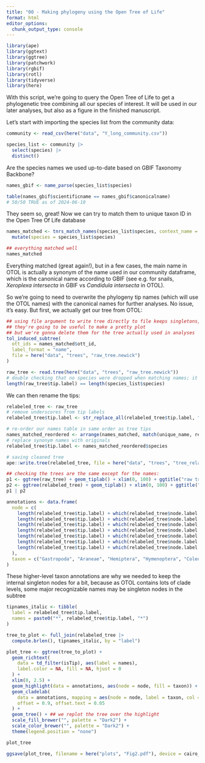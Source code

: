 ---
title: "00 - Making phylogeny using the Open Tree of Life"
format: html
editor_options: 
  chunk_output_type: console
---

```{r load-packages}
library(ape)
library(ggtext)
library(ggtree)
library(patchwork)
library(rgbif)
library(rotl)
library(tidyverse)
library(here)
```

With this script, we're going to query the Open Tree of Life to get a phylogenetic tree combining all our species of interest. It will be used in our later analyses, but also as a figure in the finished manuscript.

Let's start with importing the species list from the community data:

```{r get-species-list}
community <- read_csv(here("data", "Y_long_community.csv"))

species_list <- community |>
  select(species) |>
  distinct()
```

Are the species names we used up-to-date based on GBIF Taxonomy Backbone?
```{r check-gbif-names}
names_gbif <- name_parse(species_list$species)

table(names_gbif$scientificname == names_gbif$canonicalname)
# 50/50 TRUE as of 2024-06-10
```

They seem so, great! Now we can try to match them to unique taxon ID in the Open Tree Of Life database

```{r matching-names}
names_matched <- tnrs_match_names(species_list$species, context_name = "Animals") |>
  mutate(species = species_list$species)

## everything matched well
names_matched
```

Everything matched (great again!), but in a few cases, the main name in OTOL is actually a synonym of the name used in our community dataframe, which is the canonical name according to GBIF (see e.g. for snails, *Xeroplexa intersecta* in GBIF vs *Candidula intersecta* in OTOL).

So we're going to need to overwrite the phylogeny tip names (which will use the OTOL names) with the canonical names for further analyses. No issue, it's easy. But first, we actually get our tree from OTOL:

```{r making-trees}
## using file argument to write tree directly to file keeps singletons, see ?tol_induced_subtree()
## they're going to be useful to make a pretty plot
## but we're gonna delete them for the tree actually used in analyses
tol_induced_subtree(
  ott_ids = names_matched$ott_id,
  label_format = "name",
  file = here("data", "trees", "raw_tree.newick")
)

raw_tree <- read.tree(here("data", "trees", "raw_tree.newick"))
# double checking that no species were dropped when matching names; it can happen if species not yet in OTL
length(raw_tree$tip.label) == length(species_list$species)
```

We can then rename the tips:
```{r renaming-tips}
relabeled_tree <- raw_tree
# remove underscores from tip labels
relabeled_tree$tip.label <- str_replace_all(relabeled_tree$tip.label, "_", " ")

# re-order our names table in same order as tree tips
names_matched_reordered <- arrange(names_matched, match(unique_name, relabeled_tree$tip.label))
# replace synonym names with originals
relabeled_tree$tip.label <- names_matched_reordered$species

# saving cleaned tree
ape::write.tree(relabeled_tree, file = here("data", "trees", "tree_relabeled_with_singletons.newick"))

## checking the trees are the same except for the names:
p1 <- ggtree(raw_tree) + geom_tiplab() + xlim(0, 100) + ggtitle("raw tree:")
p2 <- ggtree(relabeled_tree) + geom_tiplab() + xlim(0, 100) + ggtitle("relabeled tree:")
p1 | p2
```


```{r making-figure1}
annotations <- data.frame(
  node = c(
    length(relabeled_tree$tip.label) + which(relabeled_tree$node.label == "Gastropoda"),
    length(relabeled_tree$tip.label) + which(relabeled_tree$node.label == "Araneae"),
    length(relabeled_tree$tip.label) + which(relabeled_tree$node.label == "Hemiptera"),
    length(relabeled_tree$tip.label) + which(relabeled_tree$node.label == "Hymenoptera"),
    length(relabeled_tree$tip.label) + which(relabeled_tree$node.label == "Coleoptera"),
    length(relabeled_tree$tip.label) + which(relabeled_tree$node.label == "Diptera"),
    length(relabeled_tree$tip.label) + which(relabeled_tree$node.label == "Myriapoda")
  ),
  taxon = c("Gastropoda", "Araneae", "Hemiptera", "Hymenoptera", "Coleoptera", "Diptera", "Myriapoda")
)
```
These higher-level taxon annotations are why we needed to keep the internal singleton nodes for a bit, because as OTOL contains lots of clade levels, some major recognizable names may be singleton nodes in the subtree

```{r making-figure1}
tipnames_italic <- tibble(
  label = relabeled_tree$tip.label,
  names = paste0("*", relabeled_tree$tip.label, "*")
)

tree_to_plot <- full_join(relabeled_tree |>
  compute.brlen(), tipnames_italic, by = "label")

plot_tree <- ggtree(tree_to_plot) +
  geom_richtext(
    data = td_filter(isTip), aes(label = names),
    label.color = NA, fill = NA, hjust = 0
  ) +
  xlim(0, 2.5) +
  geom_highlight(data = annotations, aes(node = node, fill = taxon)) +
  geom_cladelab(
    data = annotations, mapping = aes(node = node, label = taxon, col = taxon),
    offset = 0.9, offset.text = 0.05
  ) +
  geom_tree() + ## we replot the tree over the highlight
  scale_fill_brewer("", palette = "Dark2") +
  scale_color_brewer("", palette = "Dark2") +
  theme(legend.position = "none")

plot_tree
```

```{r save-tree-plot}
ggsave(plot_tree, filename = here("plots", "Fig2.pdf"), device = cairo_pdf, width = 6, height = 7.5)
```

